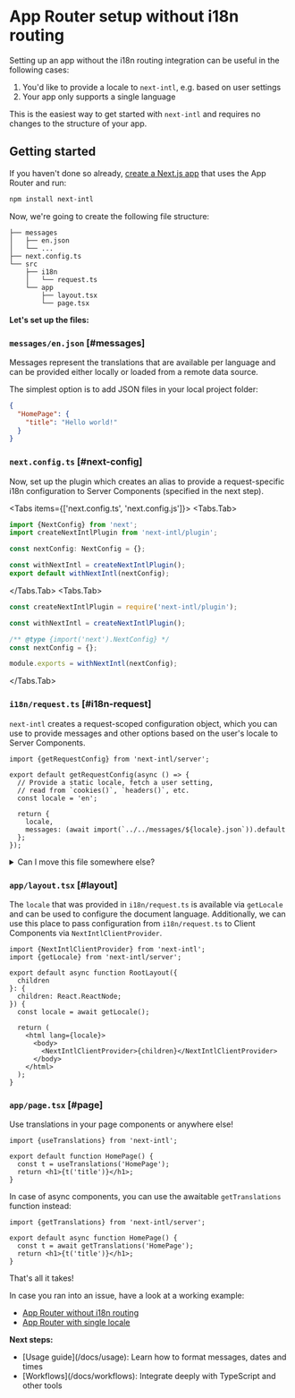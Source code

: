 
# App Router setup without i18n routing

Setting up an app without the i18n routing integration can be useful in the following cases:

1. You'd like to provide a locale to `next-intl`, e.g. based on user settings
2. Your app only supports a single language

This is the easiest way to get started with `next-intl` and requires no changes to the structure of your app.

## Getting started

If you haven't done so already, [create a Next.js app](https://nextjs.org/docs/getting-started/installation) that uses the App Router and run:

```sh
npm install next-intl
```

Now, we're going to create the following file structure:

```
├── messages
│   ├── en.json
│   └── ...
├── next.config.ts
└── src
    ├── i18n
    │   └── request.ts
    └── app
        ├── layout.tsx
        └── page.tsx
```

**Let's set up the files:**

<Steps>

### `messages/en.json` [#messages]

Messages represent the translations that are available per language and can be provided either locally or loaded from a remote data source.

The simplest option is to add JSON files in your local project folder:

```json filename="messages/en.json"
{
  "HomePage": {
    "title": "Hello world!"
  }
}
```

### `next.config.ts` [#next-config]

Now, set up the plugin which creates an alias to provide a request-specific i18n configuration to Server Components (specified in the next step).

<Tabs items={['next.config.ts', 'next.config.js']}>
<Tabs.Tab>

```js filename="next.config.ts"
import {NextConfig} from 'next';
import createNextIntlPlugin from 'next-intl/plugin';

const nextConfig: NextConfig = {};

const withNextIntl = createNextIntlPlugin();
export default withNextIntl(nextConfig);
```

</Tabs.Tab>
<Tabs.Tab>

```js filename="next.config.js"
const createNextIntlPlugin = require('next-intl/plugin');

const withNextIntl = createNextIntlPlugin();

/** @type {import('next').NextConfig} */
const nextConfig = {};

module.exports = withNextIntl(nextConfig);
```

</Tabs.Tab>
</Tabs>

### `i18n/request.ts` [#i18n-request]

`next-intl` creates a request-scoped configuration object, which you can use to provide messages and other options based on the user's locale to Server Components.

```tsx filename="src/i18n/request.ts"
import {getRequestConfig} from 'next-intl/server';

export default getRequestConfig(async () => {
  // Provide a static locale, fetch a user setting,
  // read from `cookies()`, `headers()`, etc.
  const locale = 'en';

  return {
    locale,
    messages: (await import(`../../messages/${locale}.json`)).default
  };
});
```

<Details id="i18n-request-path">
<summary>Can I move this file somewhere else?</summary>

This file is supported out-of-the-box as `./i18n/request.ts` both in the `src` folder as well as in the project root with the extensions `.ts`, `.tsx`, `.js` and `.jsx`.

If you prefer to move this file somewhere else, you can optionally provide a path to the plugin:

```js filename="next.config.ts"
const withNextIntl = createNextIntlPlugin(
  // Specify a custom path here
  './somewhere/else/request.ts'
);
```

</Details>

### `app/layout.tsx` [#layout]

The `locale` that was provided in `i18n/request.ts` is available via `getLocale` and can be used to configure the document language. Additionally, we can use this place to pass configuration from `i18n/request.ts` to Client Components via `NextIntlClientProvider`.

```tsx filename="app/layout.tsx"
import {NextIntlClientProvider} from 'next-intl';
import {getLocale} from 'next-intl/server';

export default async function RootLayout({
  children
}: {
  children: React.ReactNode;
}) {
  const locale = await getLocale();

  return (
    <html lang={locale}>
      <body>
        <NextIntlClientProvider>{children}</NextIntlClientProvider>
      </body>
    </html>
  );
}
```

### `app/page.tsx` [#page]

Use translations in your page components or anywhere else!

```tsx filename="app/page.tsx"
import {useTranslations} from 'next-intl';

export default function HomePage() {
  const t = useTranslations('HomePage');
  return <h1>{t('title')}</h1>;
}
```

In case of async components, you can use the awaitable `getTranslations` function instead:

```tsx filename="app/page.tsx"
import {getTranslations} from 'next-intl/server';

export default async function HomePage() {
  const t = await getTranslations('HomePage');
  return <h1>{t('title')}</h1>;
}
```

</Steps>

That's all it takes!

In case you ran into an issue, have a look at a working example:

- [App Router without i18n routing](/examples#app-router-without-i18n-routing)
- [App Router with single locale](/examples#example-app-router-single-locale)

<Callout className="mt-8">

**Next steps:**

<ul className="ml-4 list-disc">
  <li>
    [Usage guide](/docs/usage): Learn how to format messages, dates and times
  </li>
  <li>
    [Workflows](/docs/workflows): Integrate deeply with TypeScript and other
    tools
  </li>
</ul>

</Callout>

<div className="mt-8">
  <CourseBanner />
</div>
